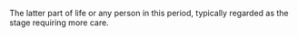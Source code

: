 The latter part of life or any person in this period, typically regarded as the stage requiring more
care.
